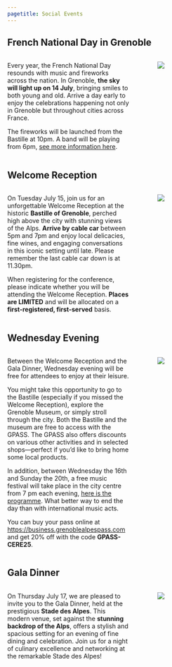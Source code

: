 ```yaml
---
pagetitle: Social Events
---
```


## French National Day in Grenoble

::: columns
::: {.column width="60%"}
Every year, the French National Day resounds with music and fireworks across the nation. In Grenoble, **the sky will light up on 14 July**, bringing smiles to both young and old. Arrive a day early to enjoy the celebrations happening not only in Grenoble but throughout cities across France.

The fireworks will be launched from the Bastille at 10pm. A band will be playing from 6pm, [see more information here](https://www.grenoble.fr/agenda/4729/1009-bal-du-14-juillet-au-fort-de-la-bastille.htm).
:::
::: {.column width="5%"}
:::
::: {.column width="35%"}
![](../images/fire_works.jpg)
:::
:::

## Welcome Reception

::: columns
::: {.column width="60%"}
On Tuesday July 15, join us for an unforgettable Welcome Reception at the historic **Bastille of Grenoble**, perched high above the city with stunning views of the Alps. **Arrive by cable car** between 5pm and 7pm and enjoy local delicacies, fine wines, and engaging conversations in this iconic setting until late. Please remember the last cable car down is at 11.30pm.

::: {.callout-important title="Limited Number of Places Available"}
When registering for the conference, please indicate whether you will be attending the Welcome Reception. **Places are LIMITED** and will be allocated on a **first-registered, first-served** basis.
:::

:::
::: {.column width="5%"}
:::
::: {.column width="35%"}
![](https://media.grenoble-tourisme.com/photos/structure_976/18766489.jpg.1200x900_q90.jpg)
:::
:::

## Wednesday Evening

::: columns
::: {.column width="60%"}
Between the Welcome Reception and the Gala Dinner, Wednesday evening will be free for attendees to enjoy at their leisure.

You might take this opportunity to go to the Bastille (especially if you missed the Welcome Reception), explore the Grenoble Museum, or simply stroll through the city. Both the Bastille and the museum are free to access with the GPASS. The GPASS also offers discounts on various other activities and in selected shops—perfect if you'd like to bring home some local products.

In addition, between Wednesday the 16th and Sunday the 20th, a free music festival will take place in the city centre from 7 pm each evening, [here is the programme](https://www.grenoble.fr/951-programmation-2025.htm). What better way to end the day than with international music acts.

::: {.callout-note title="How to get the GPASS?"}
You can buy your pass online at <https://business.grenoblealpespass.com> and get 20% off with the code **GPASS-CERE25**.
:::

:::
::: {.column width="5%"}
:::
::: {.column width="35%"}
![](https://media.grenoble-tourisme.com/photos/structure_4814/1697603.jpg.1200x900_q90.jpg)
:::
:::

## Gala Dinner

::: columns
::: {.column width="60%"}
On Thursday July 17, we are pleased to invite you to the Gala Dinner, held at the prestigious **Stade des Alpes**. This modern venue, set against the **stunning backdrop of the Alps**, offers a stylish and spacious setting for an evening of fine dining and celebration. Join us for a night of culinary excellence and networking at the remarkable Stade des Alpes!
:::
::: {.column width="5%"}
:::
::: {.column width="35%"}
![](https://media.grenoble-tourisme.com/photos/structure_256/473493.jpg.756x492_q90_crop_upscale.jpg.webp)
:::
:::
